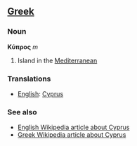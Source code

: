 ==[[Greek]]==
===Noun===

'''Κύπρος''' ''m''

# Island in the [[Mediterranean]]

===Translations===
*[[English]]: [[Cyprus]]

=== See also ===
*[[en:Cyprus|English Wikipedia article about Cyprus]]
*[[el:Κύπρος|Greek Wikipedia article about Cyprus]]